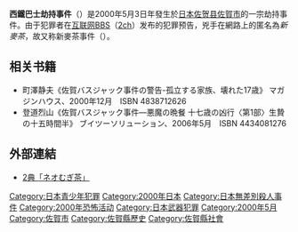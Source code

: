 {{Infobox civilian attack
|title=西鐵巴士劫持事件<br/>（{{lang|ja|西鉄バスジャック事件}}）
|image= 
|caption=
|map=
|map_caption=
|location=日本
|coordinates=
|date=2000年5月3日—2000年5月4日
|time=
|timezone=
|target=一般民眾
|motive=
|type=
|weapontitle=
|weapons=
|fatalities=1名
|injuries=2名
|victim=
|perp=
|susperp=
|numpart=
|dfen=
}}

'''西鐵巴士劫持事件'''（{{lang|ja|西鉄バスジャック事件}}）是2000年5月3日年發生於[[日本|日本]][[佐贺县|佐贺县]][[佐賀市|佐賀市]]的一宗劫持事件。由于犯罪者在[[互联网|互联网]][[BBS|BBS]]（[[2ch|2ch]]）发布的犯罪预告，兇手在網路上的匿名為''新麥茶''，故又称新麥茶事件（{{lang|ja|ネオむぎ茶事件}}）。

== 相关书籍 ==
* 町澤静夫《佐賀バスジャック事件の警告-孤立する家族、壊れた17歳》 マガジンハウス、2000年12月　ISBN 4838712626
* 登道烈山《佐賀バスジャック事件―悪魔の晩餐 十七歳の凶行〈第1部〉生贄の十五時間半》 ブイツーソリューション、2006年5月　ISBN 4434081276

== 外部連結 ==
*[https://web.archive.org/web/20050829085702/http://www.media-k.co.jp/jiten/wiki.cgi?mycmd=search 2典「ネオむぎ茶」]

{{DEFAULTSORT:Neomugicha}}

[[Category:日本青少年犯罪|Category:日本青少年犯罪]]
[[Category:2000年日本|Category:2000年日本]]
[[Category:日本無差別殺人事件|Category:日本無差別殺人事件]]
[[Category:2000年恐怖活动|Category:2000年恐怖活动]]
[[Category:日本武器犯罪|Category:日本武器犯罪]]
[[Category:2000年5月|Category:2000年5月]]
[[Category:佐賀市|Category:佐賀市]]
[[Category:佐賀縣歷史|Category:佐賀縣歷史]]
[[Category:佐賀縣社會|Category:佐賀縣社會]]